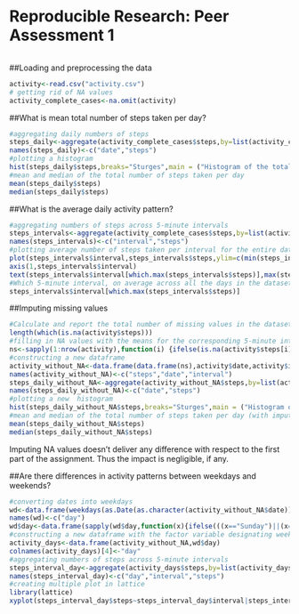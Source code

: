 Reproducible Research: Peer Assessment 1
==================================================
```r

```

##Loading and preprocessing the data

```r
activity<-read.csv("activity.csv")
# getting rid of NA values
activity_complete_cases<-na.omit(activity)

```


##What is mean total number of steps taken per day?
```r
#aggregating daily numbers of steps 
steps_daily<-aggregate(activity_complete_cases$steps,by=list(activity_complete_cases$date),FUN=sum)
names(steps_daily)<-c("date","steps")
#plotting a histogram 
hist(steps_daily$steps,breaks="Sturges",main = ("Histogram of the total number of steps taken each day" ),ylim = range(0,30),xlab="Number of steps",col=c("grey"))
#mean and median of the total number of steps taken per day
mean(steps_daily$steps)
median(steps_daily$steps)
```


##What is the average daily activity pattern?
```r
#aggregating numbers of steps across 5-minute intervals
steps_intervals<-aggregate(activity_complete_cases$steps,by=list(activity_complete_cases$interval),FUN=mean)
names(steps_intervals)<-c("interval","steps")
#plotting average number of steps taken per interval for the entire dateset
plot(steps_intervals$interval,steps_intervals$steps,ylim=c(min(steps_intervals$steps),max(steps_intervals$steps)),type="l",col="blue",ylab="Average number of steps",  xlab="Interval",main="Average number of steps taken per interval",xaxt="n") 
axis(1,steps_intervals$interval)
text(steps_intervals$interval[which.max(steps_intervals$steps)],max(steps_intervals$steps),paste("max( interval= ",steps_intervals$interval[which.max(steps_intervals$steps)],", value= ",round(max(steps_intervals$steps),2),")"))
#Which 5-minute interval, on average across all the days in the dataset, contains the maximum number of steps?
steps_intervals$interval[which.max(steps_intervals$steps)]
```

##Imputing missing values
```r
#Calculate and report the total number of missing values in the dataset (i.e. the total number of rows with NAs)
length(which(is.na(activity$steps)))
#filling in NA values with the means for the corresponding 5-minute interval
ns<-sapply(1:nrow(activity),function(i) {ifelse(is.na(activity$steps[i]),activity$steps[i]<-steps_intervals$steps[which(activity$interval[i]==steps_intervals$interval)],activity$steps[i])})
#constructing a new dataframe
activity_without_NA<-data.frame(data.frame(ns),activity$date,activity$interval)
names(activity_without_NA)<-c("steps","date","interval")
steps_daily_without_NA<-aggregate(activity_without_NA$steps,by=list(activity_without_NA$date),FUN=sum)
names(steps_daily_without_NA)<-c("date","steps")
#plotting a new  histogram
hist(steps_daily_without_NA$steps,breaks="Sturges",main = ("Histogram of the total number of steps taken each day " ),ylim = range(0,30),xlab="Number of steps",col=c("grey"))
#mean and median of the total number of steps taken per day (with imputing NA values)
mean(steps_daily_without_NA$steps)
median(steps_daily_without_NA$steps)
```
Imputing NA values doesn't deliver any difference with respect to the first  part of the assignment. Thus the impact is negligible, if any.


##Are there differences in activity patterns between weekdays and weekends?
```r
#converting dates into weekdays
wd<-data.frame(weekdays(as.Date(as.character(activity_without_NA$date))))
names(wd)<-c("day")
wd$day<-data.frame(sapply(wd$day,function(x){ifelse(((x=="Sunday")||(x=="Saturday")),"weekend","weekday")}))
#constructing a new dataframe with the factor variable designating weekend or weekday
activity_days<-data.frame(activity_without_NA,wd$day)
colnames(activity_days)[4]<-"day"
#aggregating numbers of steps across 5-minute intervals
steps_interval_day<-aggregate(activity_days$steps,by=list(activity_days$day,activity_days$interval),FUN=mean)
names(steps_interval_day)<-c("day","interval","steps")
#creating multiple plot in lattice
library(lattice)
xyplot(steps_interval_day$steps~steps_interval_day$interval|steps_interval_day$day,type="l",layout=c(1,2),scales=list(y=list(relation="free")),ylab="Average number of steps",xlab="Interval")
```



